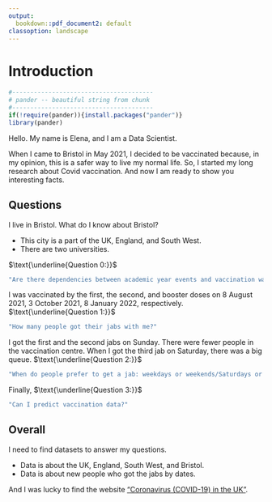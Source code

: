 ```yaml
---
output:
  bookdown::pdf_document2: default
classoption: landscape
---
```

# Introduction {#Questions}

```r
#---------------------------------------
# pander -- beautiful string from chunk
#---------------------------------------
if(!require(pander)){install.packages("pander")}
library(pander)
```

Hello. My name is Elena, and I am a Data Scientist. 

When I came to Bristol in May 2021, I decided to be vaccinated because, in my opinion, this is a safer way to live my normal life. So, I started my long research about Covid vaccination. And now I am ready to show you interesting facts.

## Questions

I live in Bristol. What do I know about Bristol? 

* This city is a part of the UK, England, and South West. 
* There are two universities.

$\text{\underline{Question 0:}}$
```r
"Are there dependencies between academic year events and vaccination waves?"
```

I was vaccinated by the first, the second, and booster doses on 8 August 2021, 3 October 2021, 8 January 2022, respectively. $\text{\underline{Question 1:}}$
```r
"How many people got their jabs with me?"
```

I got the first and the second jabs on Sunday. There were fewer people in the vaccination centre. When I got the third jab on Saturday, there was a big queue. 
$\text{\underline{Question 2:}}$
```r
"When do people prefer to get a jab: weekdays or weekends/Saturdays or Sundays?"
```

Finally, $\text{\underline{Question 3:}}$
```r
"Can I predict vaccination data?"
```

## Overall
I need to find datasets to answer my questions.

* Data is about the UK, England, South West, and Bristol.
* Data is about new people who got the jabs by dates.

And I was lucky to find the website ["Coronavirus (COVID-19) in the UK" ](https://coronavirus.data.gov.uk).
